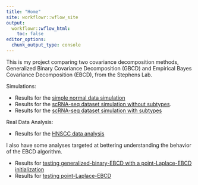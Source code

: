 ```yaml
---
title: "Home"
site: workflowr::wflow_site
output:
  workflowr::wflow_html:
    toc: false
editor_options:
  chunk_output_type: console
---
```


This is my project comparing two covariance decomposition methods, Generalized Binary Covariance Decomposition (GBCD) and Empirical Bayes Covariance Decomposition (EBCD), from the Stephens Lab.  
  
Simulations:  
  
* Results for the [simple normal data simulation](simple-simulation-normal-data.html)
* Results for the [scRNA-seq dataset simulation without subtypes](simulation-analysis.html). 
* Results for the [scRNA-seq dataset simulation with subtypes](simulation-with-subtype.html)
  
Real Data Analysis:  
  
* Results for the [HNSCC data analysis](hnscc-analysis.html)

I also have some analyses targeted at bettering understanding the behavior of the EBCD algorithm.  
  
* Results for [testing generalized-binary-EBCD with a point-Laplace-EBCD initialization](EBCD-laplace-splitting.html)
* Results for [testing point-Laplace-EBCD](EBCD-divergence-factorization.html)